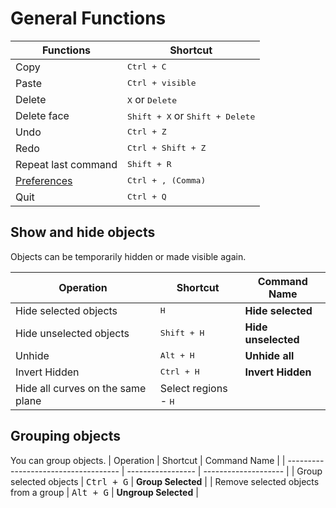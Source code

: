 # General Functions

| Functions                    | Shortcut                                      |
| ---------------------------- | --------------------------------------------- |
| Copy                         | <kbd>Ctrl + C</kbd>                             |
| Paste                        | <kbd>Ctrl + visible</kbd>                       |
| Delete                       | <kbd>X</kbd> or <kbd>Delete</kbd>             |
| Delete face                  | <kbd>Shift + X</kbd> or <kbd>Shift + Delete</kbd> |
| Undo                         | <kbd>Ctrl + Z</kbd>                             |
| Redo                         | <kbd>Ctrl + Shift + Z</kbd>                       |
| Repeat last command          | <kbd>Shift + R</kbd>                            |
| [Preferences](./preferences) | <kbd>Ctrl + , (Comma)</kbd>                     |
| Quit                         | <kbd>Ctrl + Q</kbd>                             |

## Show and hide objects

Objects can be temporarily hidden or made visible again.

| Operation                         | Shortcut                      | Command Name   |
| --------------------------------- | ----------------------------- | ------------------- |
| Hide selected objects             | <kbd>H</kbd>                  | **Hide selected**   |
| Hide unselected objects           | <kbd>Shift + H</kbd>            | **Hide unselected** |
| Unhide                            | <kbd>Alt + H</kbd>              | **Unhide all**      |
| Invert Hidden                     | <kbd>Ctrl + H</kbd>             | **Invert Hidden**   |
| Hide all curves on the same plane | Select regions - <kbd>H</kbd> |                     |

## Grouping objects

You can group objects.
| Operation                            | Shortcut          | Command Name    |
| ------------------------------------ | ----------------- | -------------------- |
| Group selected objects               | <kbd>Ctrl + G</kbd> | **Group Selected**   |
| Remove selected objects from a group | <kbd>Alt + G</kbd>  | **Ungroup Selected** |



